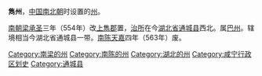 '''雋州'''，[[中国|中国]][[南北朝|南北朝]]时设置的[[州|州]]。

[[梁_(南朝)|南朝梁]][[承聖|承圣]]三年（554年）改[[上雋郡|上雋郡]]置，[[治所|治所]]在今[[湖北省|湖北省]][[通城县|通城县]]西北。属[[巴州_(南梁)|巴州]]。辖境相当今湖北省通城县一带。[[陳_(南朝)|南陈]][[天嘉|天嘉]]四年（563年）废。

{{南北朝行政区划小作品}}
{{DEFAULTSORT:J}}
[[Category:南梁的州|Category:南梁的州]]
[[Category:南陈的州|Category:南陈的州]]
[[Category:湖北的州|Category:湖北的州]]
[[Category:咸宁行政区划史|Category:咸宁行政区划史]]
[[Category:通城县|Category:通城县]]
